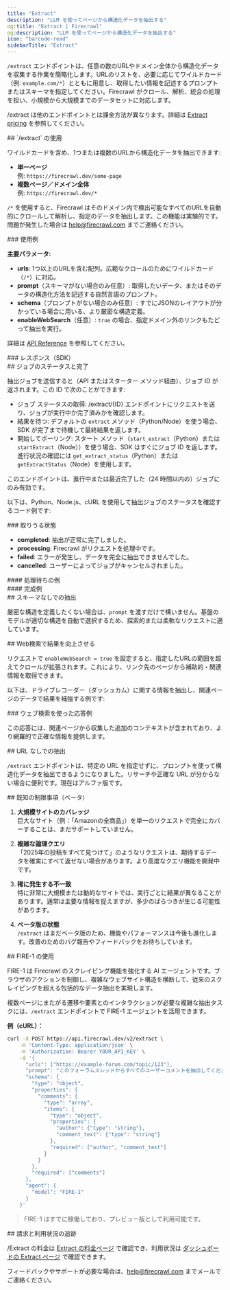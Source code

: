 ```yaml
---
title: "Extract"
description: "LLM を使ってページから構造化データを抽出する"
og:title: "Extract | Firecrawl"
og:description: "LLM を使ってページから構造化データを抽出する"
icon: "barcode-read"
sidebarTitle: "Extract"
---
```



`/extract` エンドポイントは、任意の数のURLやドメイン全体から構造化データを収集する作業を簡略化します。URLのリストを、必要に応じてワイルドカード（例: `example.com/*`）とともに用意し、取得したい情報を記述するプロンプトまたはスキーマを指定してください。Firecrawl がクロール、解析、統合の処理を担い、小規模から大規模までのデータセットに対応します。

<Info>/extract は他のエンドポイントとは課金方法が異なります。詳細は [Extract pricing](https://www.firecrawl.dev/extract#pricing) を参照してください。</Info>


<div id="using-extract">
  ## `/extract` の使用
</div>

ワイルドカードを含め、1つまたは複数のURLから構造化データを抽出できます:

- **単一ページ**  
  例: `https://firecrawl.dev/some-page`
- **複数ページ／ドメイン全体**  
  例: `https://firecrawl.dev/*`

`/*` を使用すると、Firecrawl はそのドメイン内で検出可能なすべてのURLを自動的にクロールして解析し、指定のデータを抽出します。この機能は実験的です。問題が発生した場合は [help@firecrawl.com](mailto:help@firecrawl.com) までご連絡ください。

<div id="example-usage">
  ### 使用例
</div>

<CodeGroup>

<ExtractPython />
<ExtractNode />
<ExtractCURL />

</CodeGroup>

**主要パラメータ:**

- **urls**: 1つ以上のURLを含む配列。広範なクロールのためにワイルドカード（`/*`）に対応。
- **prompt**（スキーマがない場合のみ任意）: 取得したいデータ、またはそのデータの構造化方法を記述する自然言語のプロンプト。
- **schema**（プロンプトがない場合のみ任意）: すでにJSONのレイアウトが分かっている場合に用いる、より厳密な構造定義。
- **enableWebSearch**（任意）: `true` の場合、指定ドメイン外のリンクもたどって抽出を実行。

詳細は [API Reference](https://docs.firecrawl.dev/api-reference/endpoint/extract) を参照してください。

<div id="response-sdks">
  ### レスポンス（SDK）
</div>

<ExtractOutput />

<div id="job-status-and-completion">
  ## ジョブのステータスと完了
</div>

抽出ジョブを送信すると（API またはスターター メソッド経由）、ジョブ ID が返されます。この ID で次のことができます:

- ジョブ ステータスの取得: /extract/{ID} エンドポイントにリクエストを送り、ジョブが実行中か完了済みかを確認します。
- 結果を待つ: デフォルトの `extract` メソッド（Python/Node）を使う場合、SDK が完了まで待機して最終結果を返します。
- 開始してポーリング: スタート メソッド（`start_extract`（Python）または `startExtract`（Node））を使う場合、SDK はすぐにジョブ ID を返します。進行状況の確認には `get_extract_status`（Python）または `getExtractStatus`（Node）を使用します。

<Note>
  このエンドポイントは、進行中または最近完了した（24 時間以内の）ジョブにのみ有効です。
</Note>

以下は、Python、Node.js、cURL を使用して抽出ジョブのステータスを確認するコード例です:

<CodeGroup>

<CheckExtractJobPython />
<CheckExtractJobJS />
<CheckExtractJobCURL />

</CodeGroup>

<div id="possible-states">
  ### 取りうる状態
</div>

- **completed**: 抽出が正常に完了しました。
- **processing**: Firecrawl がリクエストを処理中です。
- **failed**: エラーが発生し、データを完全に抽出できませんでした。
- **cancelled**: ユーザーによってジョブがキャンセルされました。

<div id="pending-example">
  #### 処理待ちの例
</div>

<ExtractStatusPending />

<div id="completed-example">
  #### 完成例
</div>

<ExtractStatusDone />

<div id="extracting-without-a-schema">
  ## スキーマなしでの抽出
</div>

厳密な構造を定義したくない場合は、`prompt` を渡すだけで構いません。基盤のモデルが適切な構造を自動で選択するため、探索的または柔軟なリクエストに適しています。

<CodeGroup>

<ExtractNoSchemaPython />
<ExtractNoSchemaJS />
<ExtractNoSchemaCURL />

</CodeGroup>

<ExtractNoSchemaOutput />

<div id="improving-results-with-web-search">
  ## Web検索で結果を向上させる
</div>

リクエストで `enableWebSearch = true` を設定すると、指定したURLの範囲を超えてクロールが拡張されます。これにより、リンク先のページから補助的・関連情報を取得できます。

以下は、ドライブレコーダー（ダッシュカム）に関する情報を抽出し、関連ページのデータで結果を補強する例です:

<CodeGroup>

<ExtractWebSearchPython />
<ExtractWebSearchJS />
<ExtractWebSearchCURL />

</CodeGroup>

<div id="example-response-with-web-search">
  ### ウェブ検索を使った応答例
</div>

<ExtractWebSearchOutput />

この応答には、関連ページから収集した追加のコンテキストが含まれており、より網羅的で正確な情報を提供します。

<div id="extracting-without-urls">
  ## URL なしでの抽出
</div>

`/extract` エンドポイントは、特定の URL を指定せずに、プロンプトを使って構造化データを抽出できるようになりました。リサーチや正確な URL が分からない場合に便利です。現在はアルファ版です。

<CodeGroup>

<ExtractWithoutURLsPython />
<ExtractWithoutURLsJS />
<ExtractWithoutURLsCURL />

</CodeGroup>

<div id="known-limitations-beta">
  ## 既知の制限事項（ベータ）
</div>

1. **大規模サイトのカバレッジ**  
   巨大なサイト（例：「Amazonの全商品」）を単一のリクエストで完全にカバーすることは、まだサポートしていません。

2. **複雑な論理クエリ**  
   「2025年の投稿をすべて見つけて」のようなリクエストは、期待するデータを確実にすべて返せない場合があります。より高度なクエリ機能を開発中です。

3. **稀に発生する不一致**  
   特に非常に大規模または動的なサイトでは、実行ごとに結果が異なることがあります。通常は主要な情報を捉えますが、多少のばらつきが生じる可能性があります。

4. **ベータ版の状態**  
   `/extract` はまだベータ版のため、機能やパフォーマンスは今後も進化します。改善のためのバグ報告やフィードバックをお待ちしています。

<div id="using-fire-1">
  ## FIRE-1 の使用
</div>

FIRE-1 は Firecrawl のスクレイピング機能を強化する AI エージェントです。ブラウザのアクションを制御し、複雑なウェブサイト構造を横断して、従来のスクレイピングを超える包括的なデータ抽出を実現します。

複数ページにまたがる遷移や要素とのインタラクションが必要な複雑な抽出タスクには、`/extract` エンドポイントで FIRE-1 エージェントを活用できます。

**例（cURL）：**

```bash
curl -X POST https://api.firecrawl.dev/v2/extract \
    -H 'Content-Type: application/json' \
    -H 'Authorization: Bearer YOUR_API_KEY' \
    -d '{
      "urls": ["https://example-forum.com/topic/123"],
      "prompt": "このフォーラムスレッドからすべてのユーザーコメントを抽出してください。",
      "schema": {
        "type": "object",
        "properties": {
          "comments": {
            "type": "array",
            "items": {
              "type": "object",
              "properties": {
                "author": {"type": "string"},
                "comment_text": {"type": "string"}
              },
              "required": ["author", "comment_text"]
            }
          }
        },
        "required": ["comments"]
      },
      "agent": {
        "model": "FIRE-1"
      }
    }'
```

> FIRE-1 はすでに稼働しており、プレビュー版として利用可能です。


<div id="billing-and-usage-tracking">
  ## 請求と利用状況の追跡
</div>

/Extract の料金は [Extract の料金ページ](https://www.firecrawl.dev/extract#pricing) で確認でき、利用状況は [ダッシュボードの Extract ページ](https://www.firecrawl.dev/app/extract) で確認できます。

フィードバックやサポートが必要な場合は、[help@firecrawl.com](mailto:help@firecrawl.com) までメールでご連絡ください。